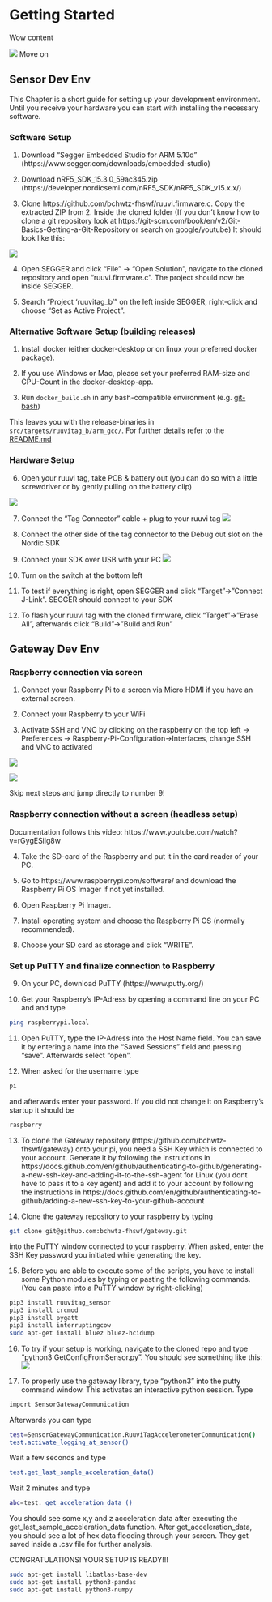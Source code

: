 # Getting Started

Wow content

![](./gfx/org/systemarchitecture-highlevel.png)
Move on

## Sensor Dev Env

This Chapter is a short guide for setting up your development environment. Until you receive your hardware you can start with installing the necessary software.

### Software Setup

1. Download “Segger Embedded Studio for ARM 5.10d” (https://www.segger.com/downloads/embedded-studio)

2. Download nRF5_SDK_15.3.0_59ac345.zip (https://developer.nordicsemi.com/nRF5_SDK/nRF5_SDK_v15.x.x/)

3. Clone https://github.com/bchwtz-fhswf/ruuvi.firmware.c. Copy the extracted ZIP from 2. Inside the cloned folder (If you don’t know how to clone a git repository look at https://git-scm.com/book/en/v2/Git-Basics-Getting-a-Git-Repository or search on google/youtube)
It should look like this:

![](./gfx/org/nRF_in_Ruuvi_folder.png)

4. Open SEGGER and click “File” -> “Open Solution”, navigate to the cloned repository and open “ruuvi.firmware.c”. The project should now be inside SEGGER.

5. Search “Project ‘ruuvitag_b’” on the left inside SEGGER, right-click and choose “Set as Active Project”.

### Alternative Software Setup (building releases)

1. Install docker (either docker-desktop or on linux your preferred docker package).

2. If you use Windows or Mac, please set your preferred RAM-size and CPU-Count in the docker-desktop-app.

3. Run `docker_build.sh` in any bash-compatible environment (e.g. [git-bash](https://gitforwindows.org/))

This leaves you with the release-binaries in `src/targets/ruuvitag_b/arm_gcc/`.
For further details refer to the [README.md](https://github.com/bchwtz-fhswf/ruuvi.firmware.c#using-the-build-toolchain-inside-docker-recommended-way)

### Hardware Setup

6. Open your ruuvi tag, take PCB & battery out (you can do so with a little screwdriver or by gently pulling on the battery clip)

![](./gfx/org/Tag_Demontage.jpg)

7. Connect the “Tag Connector” cable + plug to your ruuvi tag
![](./gfx/org/Tag_connector.jpg)
8. Connect the other side of the tag connector to the Debug out slot on the Nordic SDK

9. Connect your SDK over USB with your PC
![](./gfx/org/SDK_SetUp.jpg)

10. Turn on the switch at the bottom left

11. To test if everything is right, open SEGGER and click “Target”->”Connect J-Link”. SEGGER should connect to your SDK

12. To flash your ruuvi tag with the cloned firmware, click “Target”->”Erase All”, afterwards click “Build”->”Build and Run” 



## Gateway Dev Env
### Raspberry connection via screen

1. Connect your Raspberry Pi to a screen via Micro HDMI if you have an external screen.

2. Connect your Raspberry to your WiFi

3. Activate SSH and VNC by clicking on the raspberry on the top left -> Preferences -> Raspberry-Pi-Configuration->Interfaces, change SSH and VNC to activated

![](./gfx/org/Raspberry_setup1.PNG)

![](./gfx/org/Raspberry_setup2.PNG)

Skip next steps and jump directly to number 9!

### Raspberry connection without a screen (headless setup)
Documentation follows this video: https://www.youtube.com/watch?v=rGygESilg8w

4. Take the SD-card of the Raspberry and put it in the card reader of your PC.

5. Go to https://www.raspberrypi.com/software/ and download the Raspberry Pi OS Imager if not yet installed.

6. Open Raspberry Pi Imager.

7. Install operating system and choose the Raspberry Pi OS (normally recommended).

8. Choose your SD card as storage and click "WRITE".   

### Set up PuTTY and finalize connection to Raspberry

9. On your PC, download PuTTY (https://www.putty.org/)

10. Get your Raspberry’s IP-Adress by opening a command line on your PC and and type 
```bash
ping raspberrypi.local
```

11. Open PuTTY, type the IP-Adress into the Host Name field. You can save it by entering a name into the “Saved Sessions” field and pressing “save”. Afterwards select “open”.

12. When asked for the username type 
```bash
pi
```
and afterwards enter your password. If you did not change it on Raspberry’s startup it should be 
```bash
raspberry
```

13. To clone the Gateway repository (https://github.com/bchwtz-fhswf/gateway) onto your pi, you need a SSH Key which is connected to your account. Generate it by following the instructions in https://docs.github.com/en/github/authenticating-to-github/generating-a-new-ssh-key-and-adding-it-to-the-ssh-agent for Linux (you dont have to pass it to a key agent) and add it to your account by following the instructions in https://docs.github.com/en/github/authenticating-to-github/adding-a-new-ssh-key-to-your-github-account 

14. Clone the gateway repository to your raspberry by typing 
```bash
git clone git@github.com:bchwtz-fhswf/gateway.git
```
into the PuTTY window connected to your raspberry. When asked, enter the SSH Key password you initiated while generating the key.

15. Before you are able to execute some of the scripts, you have to install some Python modules by typing or pasting the following commands. (You can paste into a PuTTY window by right-clicking) 
```bash
pip3 install ruuvitag_sensor
pip3 install crcmod
pip3 install pygatt
pip3 install interruptingcow
sudo apt-get install bluez bluez-hcidump
```

16. To try if your setup is working, navigate to the cloned repo and type “python3 GetConfigFromSensor.py”. You should see something like this:
![](./gfx/org/Test.png)

17. To properly use the gateway library, type “python3” into the putty command window. This activates an interactive python session. Type 
```bash
import SensorGatewayCommunication
```
Afterwards you can type
```bash
test=SensorGatewayCommunication.RuuviTagAccelerometerCommunication()
test.activate_logging_at_sensor()
```
Wait a few seconds and type
```bash
test.get_last_sample_acceleration_data()
```
Wait 2 minutes and type
```bash
abc=test. get_acceleration_data () 
```
You should see some x,y and z acceleration data after executing the get_last_sample_acceleration_data function. After get_acceleration_data, you should see a lot of hex data flooding through your screen. They get saved inside a .csv file for further analysis. 

CONGRATULATIONS! YOUR SETUP IS READY!!!



```bash
sudo apt-get install libatlas-base-dev
sudo apt-get install python3-pandas
sudo apt-get install python3-numpy
```

